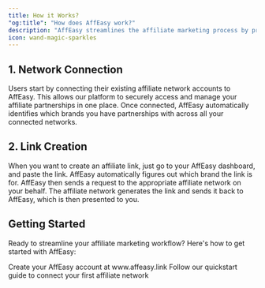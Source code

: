 ```yaml
---
title: How it Works?
"og:title": "How does AffEasy work?"
description: "AffEasy streamlines the affiliate marketing process by providing a unified platform for managing your affiliate links across multiple networks. Here's a high-level overview of how AffEasy works."
icon: wand-magic-sparkles
---
```


## 1. Network Connection

<AccordionGroup>
  <Accordion title="Connect Your Accounts" icon="plug">
    Users start by connecting their existing affiliate network accounts to
    AffEasy. This allows our platform to securely access and manage your
    affiliate partnerships in one place.
  </Accordion>
  <Accordion title="Brand Discovery" icon="magnifying-glass">
    Once connected, AffEasy automatically identifies which brands you have
    partnerships with across all your connected networks.
  </Accordion>
</AccordionGroup>

## 2. Link Creation

<AccordionGroup>
  <Accordion title="Simplified Link Generation" icon="link">
    When you want to create an affiliate link, just go to your AffEasy
    dashboard, and paste the link. AffEasy automatically figures out which brand
    the link is for.
  </Accordion>
  <Accordion title="Automated Network Communication" icon="server">
    AffEasy then sends a request to the appropriate affiliate network on your
    behalf.
  </Accordion>
  <Accordion title="Instant Link Retrieval" icon="bolt">
    The affiliate network generates the link and sends it back to AffEasy, which
    is then presented to you.
  </Accordion>
</AccordionGroup>

## Getting Started

Ready to streamline your affiliate marketing workflow? Here's how to get started with AffEasy:

<CardGroup cols={2}>
  <Card title="Sign Up" icon="user-plus" href="https://www.affeasy.link">
    Create your AffEasy account at www.affeasy.link
  </Card>
  <Card title="Connect Networks" icon="network-wired" href="/quickstart">
    Follow our quickstart guide to connect your first affiliate network
  </Card>
</CardGroup>
